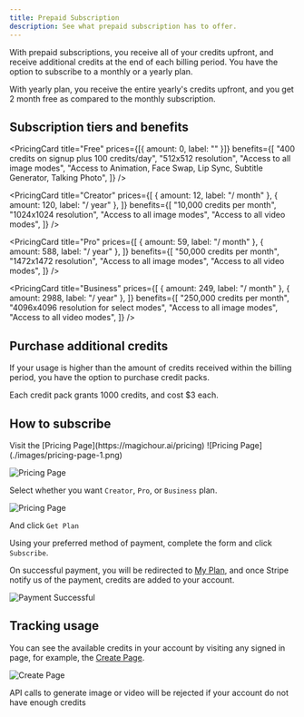 ```yaml
---
title: Prepaid Subscription
description: See what prepaid subscription has to offer.
---
```


With prepaid subscriptions, you receive all of your credits upfront, and receive additional credits at the end of each billing period. You have the option to subscribe to a monthly or a yearly plan.

With yearly plan, you receive the entire yearly's credits upfront, and you get 2 month free as compared to the monthly subscription.

## Subscription tiers and benefits


<CardGroup cols={2}>

<PricingCard
  title="Free"
  prices={[{ amount: 0, label: "" }]}
  benefits={[
    "400 credits on signup plus 100 credits/day",
    "512x512 resolution",
    "Access to all image modes",
    "Access to Animation, Face Swap, Lip Sync, Subtitle Generator, Talking Photo",
  ]}
/>

<PricingCard
  title="Creator"
  prices={[
    { amount: 12, label: "/ month" },
    { amount: 120, label: "/ year" },
  ]}
  benefits={[
    "10,000 credits per month",
    "1024x1024 resolution",
    "Access to all image modes",
    "Access to all video modes",
  ]}
/>

<PricingCard
  title="Pro"
  prices={[
    { amount: 59, label: "/ month" },
    { amount: 588, label: "/ year" },
  ]}
  benefits={[
    "50,000 credits per month",
    "1472x1472 resolution",
    "Access to all image modes",
    "Access to all video modes",
  ]}
/>

<PricingCard
  title="Business"
  prices={[
    { amount: 249, label: "/ month" },
    { amount: 2988, label: "/ year" },
  ]}
  benefits={[
    "250,000 credits per month",
    "4096x4096 resolution for select modes",
    "Access to all image modes",
    "Access to all video modes",
  ]}
/>
</CardGroup>

## Purchase additional credits

If your usage is higher than the amount of credits received within the billing period, you have the option to purchase credit packs.

Each credit pack grants 1000 credits, and cost $3 each.

## How to subscribe

<Steps>
<Step title="Visit Pricing Page">
  Visit the [Pricing Page](https://magichour.ai/pricing)
  ![Pricing Page](./images/pricing-page-1.png)
</Step>

<Step title="Pick between yearly and monthly">![Pricing Page](./images/pricing-page-2.png)</Step>

<Step title="Choosing the plan">

Select whether you want `Creator`, `Pro`, or `Business` plan.

![Pricing Page](./images/pricing-page-3.png)

And click `Get Plan`

</Step>

<Step title="Fill out payment info">

Using your preferred method of payment, complete the form and click `Subscribe`.

</Step>

<Step title="Receive credits in your account">

On successful payment, you will be redirected to [My Plan](https://magichour.ai/dashboard/my-plan), and once Stripe notify us of the payment, credits are added to your account.

![Payment Successful](./images/subscription-successful.png)

</Step>

</Steps>

## Tracking usage

You can see the available credits in your account by visiting any signed in page, for example, the [Create Page](https://magichour.ai/create).

![Create Page](./images/subscription-credits.png)

<Warning>
  API calls to generate image or video will be rejected if your account do not have enough credits
</Warning>
